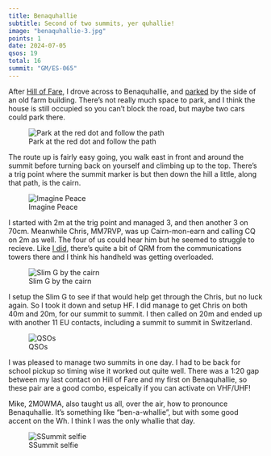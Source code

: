 ```yaml
---
title: Benaquhallie
subtitle: Second of two summits, yer quhallie!
image: "benaquhallie-3.jpg"
points: 1
date: 2024-07-05
qsos: 19
total: 16
summit: "GM/ES-065"
---
```


After [Hill of Fare](/sota/2024/gm-es-070/), I drove across to Benaquhallie, and [parked](https://maps.app.goo.gl/a8nNR6BCH9RMpJiQ7) by the side of an old farm building. There's not really much space to park, and I think the house is still occupied so you can't block the road, but maybe two cars could park there.

![Park at the red dot and follow the path](route.png)

The route up is fairly easy going, you walk east in front and around the summit before turning back on yourself and climbing up to the top. There's a trig point where the summit marker is but then down the hill a little, along that path, is the cairn.

![Imagine Peace](benaquhallie-1.jpg)

I started with 2m at the trig point and managed 3, and then another 3 on 70cm. Meanwhile Chris, MM7RVP, was up Cairn-mon-earn and calling CQ on 2m as well. The four of us could hear him but he seemed to struggle to recieve. Like [I did](/sota/2024/gm-es-080/), there's quite a bit of QRM from the communications towers there and I think his handheld was getting overloaded.

![Slim G by the cairn](benaquhallie-2.jpg)

I setup the Slim G to see if that would help get through the Chris, but no luck again. So I took it down and setup HF. I did manage to get Chris on both 40m and 20m, for our summit to summit. I then called on 20m and ended up with another 11 EU contacts, including a summit to summit in Switzerland.

![QSOs](qsos.png)

I was pleased to manage two summits in one day. I had to be back for school pickup so timing wise it worked out quite well. There was a 1:20 gap between my last contact on Hill of Fare and my first on Benaquhallie, so these pair are a good combo, espeically if you can activate on VHF/UHF!

Mike, 2M0WMA, also taught us all, over the air, how to pronounce Benaquhallie. It's something like "ben-a-whallie", but with some good accent on the Wh. I think I was the only whallie that day.

![SSummit selfie](benaquhallie-4.jpg)
